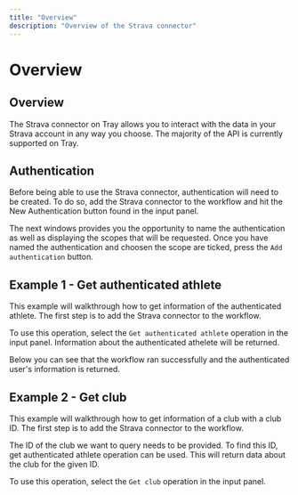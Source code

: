 ```yaml
---
title: "Overview"
description: "Overview of the Strava connector"
---
```


# Overview

## Overview

The Strava connector on Tray allows you to interact with the data in your Strava account in any way you choose. The majority of the API is currently supported on Tray.

## Authentication

Before being able to use the Strava connector, authentication will need to be created. To do so, add the Strava connector to the workflow and hit the New Authentication button found in the input panel.

The next windows provides you the opportunity to name the authentication as well as displaying the scopes that will be requested. Once you have named the authentication and choosen the scope are ticked, press the `Add authentication` button.

## Example 1 - Get authenticated athlete

This example will walkthrough how to get information of the authenticated athlete. The first step is to add the Strava connector to the workflow.

To use this operation, select the `Get authenticated athlete` operation in the input panel. Information about the authenticated athelete will be returned.

Below you can see that the workflow ran successfully and the authenticated user's information is returned.

## Example 2 - Get club

This example will walkthrough how to get information of a club with a club ID. The first step is to add the Strava connector to the workflow.

The ID of the club we want to query needs to be provided. To find this ID, get authenticated athlete operation can be used. This will return data about the club for the given ID.

To use this operation, select the `Get club` operation in the input panel.
